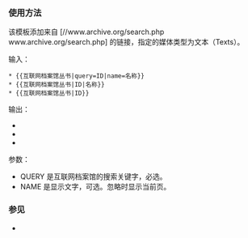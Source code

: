 {{Documentation subpage}}
<!-- PLEASE ADD CATEGORIES AND INTERWIKIS AT THE BOTTOM OF THIS PAGE -->

=== 使用方法 ===
该模板添加来自 [//www.archive.org/search.php www.archive.org/search.php] 的链接，指定的媒体类型为文本（Texts）。

输入：
<pre>
* {{互联网档案馆丛书|query=ID|name=名称}}
* {{互联网档案馆丛书|ID|名称}}
* {{互联网档案馆丛书|ID}}
</pre>

输出：
* {{互联网档案馆丛书|query=ID|name=名称}}
* {{互联网档案馆丛书|ID|名称}}
* {{互联网档案馆丛书|ID}}

参数：
* QUERY 是互联网档案馆的搜索关键字，必选。
* NAME 是显示文字，可选。忽略时显示当前页。

===参见===
*{{tl|Internet Archive}}

<includeonly>
<!-- CATEGORIES AND INTERWIKIS HERE, THANKS -->
[[Category:外部资源模板|{{PAGENAME}}]]
[[Category:互联网档案馆模板| ]]